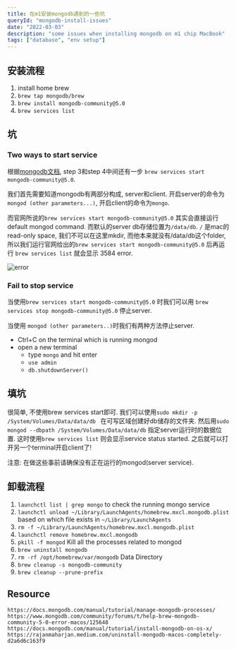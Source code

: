 ```yaml
---
title: 在m1安装mongodb遇到的一些坑
queryId: "mongodb-install-issues"
date: "2022-03-03"
description: "some issues when installing mongodb on m1 chip MacBook"
tags: ["database", "env setup"]
---
```


## 安装流程

1. install home brew
2. `brew tap mongodb/brew`
3. `brew install mongodb-community@5.0`
4. `brew services list`

## 坑

### Two ways to start service

根据[mongodb文档](https://docs.mongodb.com/manual/tutorial/install-mongodb-on-os-x/), step 3和step 4中间还有一步 `brew services start mongodb-community@5.0`. 

我们首先需要知道mongodb有两部分构成, server和client. 开启server的命令为 `mongod (other parameters...)`, 开启client的命令为`mongo`. 

而官网所说的`brew services start mongodb-community@5.0` 其实会直接运行default mongod command. 而默认的server db存储位置为`/data/db`.  `/` 是mac的read-only space, 我们不可以在这里mkdir, 而他本来就没有/data/db这个folder, 所以我们运行官网给出的`brew services start mongodb-community@5.0` 后再运行 `brew services list` 就会显示 3584 error.

![error](./error.png)

### Fail to stop service

当使用`brew services start mongodb-community@5.0` 时我们可以用 `brew services stop mongodb-community@5.0` 停止server.

当使用 `mongod (other parameters..)`时我们有两种方法停止server.

- Ctrl+C on the terminal which is running mongod
- open a new terminal
  - type `mongo` and hit enter
  - `use admin`
  - `db.shutdownServer()`

## 填坑

很简单, 不使用brew services start即可. 我们可以使用`sudo mkdir -p /System/Volumes/Data/data/db ` 在可写区域创建好db储存的文件夹. 然后用`sudo mongod --dbpath /System/Volumes/Data/data/db` 指定server运行时的数据位置. 这时使用`brew services list` 则会显示service status started. 之后就可以打开另一个terminal开启client了!

注意: 在做这些事前请确保没有正在运行的mongod(server service).

## 卸载流程

1. `launchctl list | grep mongo` to check the running mongo service
2. `launchctl unload ~/Library/LaunchAgents/homebrew.mxcl.mongodb.plist` based on which file exists in `~/Library/LaunchAgents`
3. `rm -f ~/Library/LaunchAgents/homebrew.mxcl.mongodb.plist`
4. `launchctl remove homebrew.mxcl.mongodb`
5. `pkill -f mongod`  Kill all the processes related to mongod
6. `brew uninstall mongodb`
7. `rm -rf /opt/homebrew/var/mongodb` Data Directory
8. `brew cleanup -s mongodb-community`
9. `brew cleanup --prune-prefix`

## Resource

```plain
https://docs.mongodb.com/manual/tutorial/manage-mongodb-processes/
https://www.mongodb.com/community/forums/t/help-brew-mongodb-community-5-0-error-macos/125648
https://docs.mongodb.com/manual/tutorial/install-mongodb-on-os-x/
https://rajanmaharjan.medium.com/uninstall-mongodb-macos-completely-d2a6d6c163f9
```


